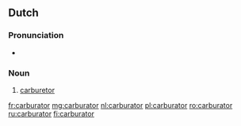 ==Dutch==

===Pronunciation===
* {{audio|Nl-carburator.ogg|audio}}

===Noun===
{{nl-noun|m|-:en|pl2=-:en|carburatortje}}

# [[carburetor]]

[[fr:carburator]]
[[mg:carburator]]
[[nl:carburator]]
[[pl:carburator]]
[[ro:carburator]]
[[ru:carburator]]
[[fi:carburator]]